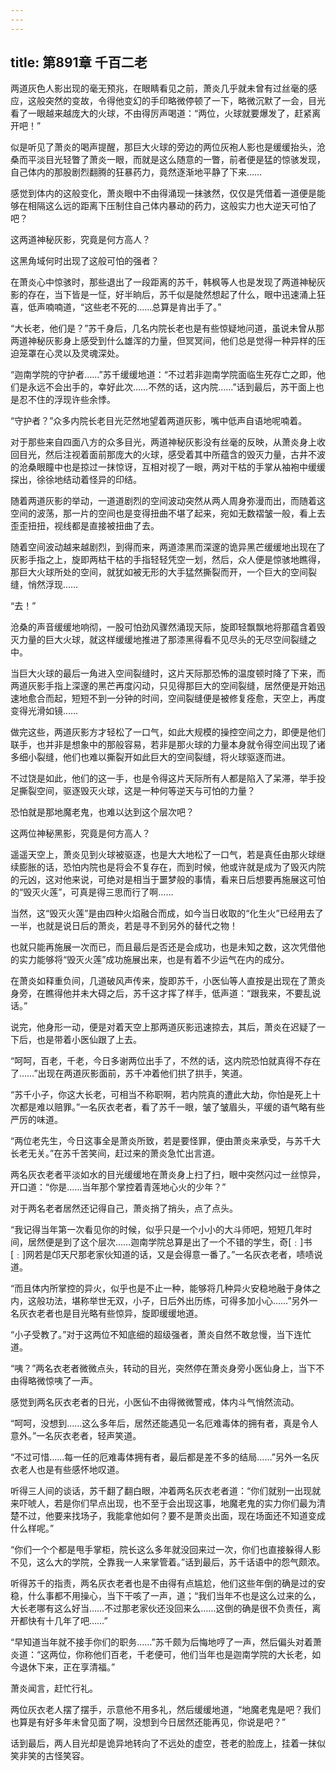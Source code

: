 ```yaml
---
---
---
```

title: 第891章 千百二老
---



两道灰色人影出现的毫无预兆，在眼睛看见之前，萧炎几乎就未曾有过丝毫的感应，这般突然的变故，令得他变幻的手印略微停顿了一下，略微沉默了一会，目光看了一眼越来越庞大的火球，不由得厉声喝道：“两位，火球就要爆发了，赶紧离开吧！”

似是听见了萧炎的喝声提醒，那巨大火球的旁边的两位灰袍人影也是缓缓抬头，沧桑而平淡目光轻瞥了萧炎一眼，而就是这么随意的一瞥，前者便是猛的惊骇发现，自己体内的那股剧烈翻腾的狂暴药力，竟然逐渐地平静了下来……

感觉到体内的这般变化，萧炎眼中不由得涌现一抹骇然，仅仅是凭借着一道便是能够在相隔这么远的距离下压制住自己体内暴动的药力，这般实力也大逆天可怕了吧？

这两道神秘灰影，究竟是何方高人？

这黑角域何时出现了这般可怕的强者？

在萧炎心中惊骇时，那些退出了一段距离的苏千，韩枫等人也是发现了两道神秘灰影的存在，当下皆是一怔，好半晌后，苏千似是陡然想起了什么，眼中迅速涌上狂喜，低声喃喃道，“这些老不死的……总算是肯出手了。”

“大长老，他们是？”苏千身后，几名内院长老也是有些惊疑地问道，虽说未曾从那两道神秘灰影身上感受到什么雄浑的力量，但冥冥间，他们总是觉得一种异样的压迫笼罩在心灵以及灵魂深处。

“迦南学院的守护者……”苏千缓缓地道：“不过若非迦南学院面临生死存亡之即，他们是永远不会出手的，幸好此次……不然的话，这内院……”话到最后，苏干面上也是忍不住的浮现许些余悸。

“守护者？”众多内院长老目光茫然地望着两道灰影，嘴中低声自语地呢喃着。

对于那些来自四面八方的众多目光，两道神秘灰影没有丝毫的反映，从萧炎身上收回目光，然后注视着面前那庞大的火球，感受着其中所蕴含的毁灭力量，古井不波的沧桑眼瞳中也是掠过一抹惊讶，互相对视了一眼，两对干枯的手掌从袖袍中缓缓探出，徐徐地结动着怪异的印结。

随着两道灰影的举动，一道道剧烈的空间波动突然从两人周身弥漫而出，而随着这空间的波荡，那一片的空间也是变得扭曲不堪了起来，宛如无数褶皱一般，看上去歪歪扭扭，视线都是直接被扭曲了去。

随着空间波动越来越剧烈，到得而来，两道漆黑而深邃的诡异黑芒缓缓地出现在了灰影手指之上，旋即两枯干枯的手指轻轻凭空一划，然后，众人便是惊骇地瞧得，那巨大火球所处的空间，就犹如被无形的大手猛然撕裂而开，一个巨大的空间裂缝，悄然浮现……

“去！”

沧桑的声音缓缓地响彻，一股可怕劲风骤然涌现天际，旋即轻飘飘地将那蕴含着毁灭力量的巨大火球，就这样缓缓地推进了那漆黑得看不见尽头的无尽空间裂缝之中。

当巨大火球的最后一角进入空间裂缝时，这片天际那恐怖的温度顿时降了下来，而两道灰影手指上深邃的黑芒再度闪动，只见得那巨大的空间裂缝，居然便是开始迅速地愈合而起，短短不到一分钟的时间，空间裂缝便是被修复痊愈，天空上，再度变得光滑如镜……

做完这些，两道灰影方才轻松了一口气，如此大规模的操控空间之力，即便是他们联手，也并非是想象中的那般容易，若非是那火球的力量本身就令得空间出现了诸多细小裂缝，他们也难以撕裂开如此巨大的空间裂缝，将火球驱逐而进。

不过饶是如此，他们的这一手，也是令得这片天际所有人都是陷入了呆滞，举手投足撕裂空间，驱逐毁灭火球，这是一种何等逆天与可怕的力量？

恐怕就是那地魔老鬼，也难以达到这个层次吧？

这两位神秘黑影，究竟是何方高人？

遥遥天空上，萧炎见到火球被驱逐，也是大大地松了一口气，若是真任由那火球继续膨胀的话，恐怕内院也是将会不复存在，而到时候，他或许就是成为了毁灭内院的元凶，这对他来说，可绝对是相当于噩梦般的事情，看来日后想要再施展这可怕的“毁灭火莲”，可真是得三思而行了啊……

当然，这“毁灭火莲”是由四种火焰融合而成，如今当日收取的“化生火”已经用去了一半，也就是说日后的萧炎，若是寻不到另外的替代之物！

也就只能再施展一次而已，而且最后是否还是会成功，也是未知之数，这次凭借他的实力能够将“毁灭火莲”成功施展出来，也是有着不少运气在内的成分。

在萧炎如释重负间，几道破风声传来，旋即苏千，小医仙等人直按是出现在了萧炎身旁，在瞧得他并未大碍之后，苏千这才挥了样手，低声道：“跟我来，不要乱说话。”

说完，他身形一动，便是对着天空上那两道灰影迅速掠去，其后，萧炎在迟疑了一下后，也是带着小医仙跟了上去。

“呵呵，百老，千老，今日多谢两位出手了，不然的话，这内院恐怕就真得不存在了……”出现在两道灰影面前，苏千冲着他们拱了拱手，笑道。

“苏千小子，你这大长老，可相当不称职啊，若内院真的遭此大劫，你怕是死上十次都是难以赔罪。”一名灰衣老者，看了苏千一眼，皱了皱眉头，平缓的语气略有些严厉的味道。

“两位老先生，今日这事全是萧炎所致，若是要怪罪，便由萧炎来承受，与苏千大长老无关。”在苏千苦笑间，赶过来的萧炎急忙出言道。

两名灰衣老者平淡如水的目光缓缓地在萧炎身上扫了扫，眼中突然闪过一丝惊异，开口道：“你是……当年那个掌控着青莲地心火的少年？”

对于两名老者居然还记得自己，萧炎捎了捎头，点了点头。

“我记得当年第一次看见你的时候，似乎只是一个小小的大斗师吧，短短几年时间，居然便是到了这个层次……迦南学院总算是出了一个不错的学生，奇[﹕]书[﹕]网若是邙天尺那老家伙知道的话，又是会得意一番了。”一名灰衣老者，啧啧说道。

“而且体内所掌控的异火，似乎也是不止一种，能够将几种异火安稳地融于身体之内，这般功法，堪称举世无双，小子，日后外出历练，可得多加小心……”另外一名灰衣老者也是目光略有些惊异，旋即缓缓地道。

“小子受教了。”对于这两位不知底细的超级强者，萧炎自然不敢怠慢，当下连忙道。

“咦？”两名衣老者微微点头，转动的目光，突然停在萧炎身旁小医仙身上，当下不由得略微惊咦了一声。

感觉到两名灰衣老者的日光，小医仙不由得微微警戒，体内斗气悄然流动。

“呵呵，没想到……这么多年后，居然还能遇见一名厄难毒体的拥有者，真是令人意外。”一名灰衣老者，轻声笑道。

“不过可惜……每一任的厄难毒体拥有者，最后都是差不多的结局……”另外一名灰衣老人也是有些感怀地叹道。

听得三人间的谈话，苏千翻了翻白眼，冲着两名灰衣老者道：“你们就别一出现就来吓唬人，若是你们早点出现，也不至于会出现这事，地魔老鬼的实力你们最为清楚不过，他要来找场子，我能拿他如何？要不是萧炎出面，现在场面还不知道变成什么样呢。”

“你们一个个都是甩手掌柜，院长这么多年就没回来过一次，你们也直接躲得人影不见，这么大的学院，仝靠我一人来掌管着。”话到最后，苏千话语中的怨气颇浓。

听得苏千的指责，两名灰衣老者也是不由得有点尴尬，他们这些年倒的确是过的安稳，什么事都不用操心，当下干咳了一声，道；“我们当年不也是这么过来的么，大长老哪有这么好当……不过那老家伙还没回来么……这倒的确是很不负责任，离开都快有十几年了吧……”

“早知道当年就不接手你们的职务……”苏千颇为后悔地哼了一声，然后偏头对着萧炎道：“这两位，你称他们百老，千老便可，他们当年也是迦南学院的大长老，如今退休下来，正在享清福。”

萧炎闻言，赶忙行礼。

两位灰衣老人摆了摆手，示意他不用多礼，然后缓缓地道，“地魔老鬼是吧？我们也算是有好多年未曾见面了啊，没想到今日居然还能再见，你说是吧？”

话到最后，两人目光却是诡异地转向了不远处的虚空，苍老的脸庞上，挂着一抹似笑非笑的古怪笑容。
